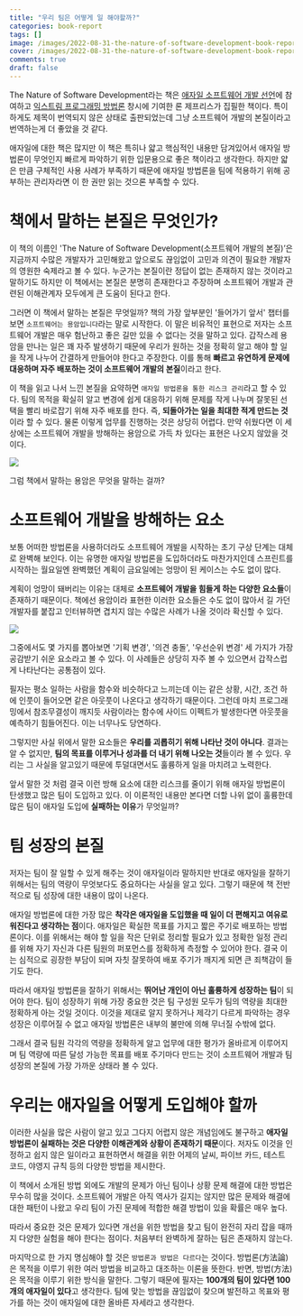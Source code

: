 ```yaml
---
title: "우리 팀은 어떻게 일 해야할까?"
categories: book-report
tags: []
image: /images/2022-08-31-the-nature-of-software-development-book-report/thumbnail.png
cover: /images/2022-08-31-the-nature-of-software-development-book-report/cover.jpeg
comments: true
draft: false
---
```



The Nature of Software Development라는 책은 [애자일 소프트웨어 개발 선언](https://agilemanifesto.org/iso/ko/manifesto.html)에 참여하고 [익스트림 프로그래밍 방법론](https://ko.wikipedia.org/wiki/%EC%9D%B5%EC%8A%A4%ED%8A%B8%EB%A6%BC_%ED%94%84%EB%A1%9C%EA%B7%B8%EB%9E%98%EB%B0%8D) 창시에 기여한 론 제프리스가 집필한 책이다. 특이하게도 제목이 번역되지 않은 상태로 출판되었는데 그냥 소프트웨어 개발의 본질이라고 번역하는게 더 좋았을 것 같다.

애자일에 대한 책은 많지만 이 책은 특히나 얇고 핵심적인 내용만 담겨있어서 애자일 방법론이 무엇인지 빠르게 파악하기 위한 입문용으로 좋은 책이라고 생각한다. 하지만 얇은 만큼 구체적인 사용 사례가 부족하기 때문에 애자일 방법론을 팀에 적용하기 위해 공부하는 관리자라면 이 한 권만 읽는 것으론 부족할 수 있다.

# 책에서 말하는 본질은 무엇인가?

이 책의 이름인 'The Nature of Software Development(소프트웨어 개발의 본질)’은 지금까지 수많은 개발자가 고민해왔고 앞으로도 끊임없이 고민과 의견이 필요한 개발자의 영원한 숙제라고 볼 수 있다. 누군가는 본질이란 정답이 없는 존재하지 않는 것이라고 말하기도 하지만 이 책에서는 본질은 분명히 존재한다고 주장하며 소프트웨어 개발과 관련된 이해관계자 모두에게 큰 도움이 된다고 한다.

그러면 이 책에서 말하는 본질은 무엇일까? 책의 가장 앞부분인 '들어가기 앞서' 챕터를 보면 `소프트웨어는 용암입니다`라는 말로 시작한다. 이 말은 비유적인 표현으로 저자는 소프트웨어 개발은 매우 험난하고 좋은 길만 있을 수 없다는 것을 말하고 있다. 갑작스레 용암을 만나는 일은 꽤 자주 발생하기 때문에 우리가 원하는 것을 정확히 알고 해야 할 일을 작게 나누어 간결하게 만들어야 한다고 주장한다. 이를 통해 **빠르고 유연하게 문제에 대응하며 자주 배포하는 것이 소프트웨어 개발의 본질**이라고 한다.

이 책을 읽고 나서 느낀 본질을 요약하면 `애자일 방법론을 통한 리스크 관리`라고 할 수 있다. 팀의 목적을 확실히 알고 변경에 쉽게 대응하기 위해 문제를 작게 나누며 잘못된 선택을 빨리 바로잡기 위해 자주 배포를 한다. 즉, **되돌아가는 일을 최대한 적게 만드는 것**이라 할 수 있다. 물론 이렇게 업무를 진행하는 것은 상당히 어렵다. 만약 쉬웠다면 이 세상에는 소프트웨어 개발을 방해하는 용암으로 가득 차 있다는 표현은 나오지 않았을 것이다.

<Image src="/images/2022-08-31-the-nature-of-software-development-book-report/process.png" caption="문제를 작게 나눌 수록 되돌아가는 단위가 작아진다" />

그럼 책에서 말하는 용암은 무엇을 말하는 걸까?

# 소프트웨어 개발을 방해하는 요소

보통 어떠한 방법론을 사용하더라도 소프트웨어 개발을 시작하는 초기 구상 단계는 대체로 완벽해 보인다. 이는 유명한 애자일 방법론을 도입하더라도 마찬가지인데 스프린트를 시작하는 월요일엔 완벽했던 계획이 금요일에는 엉망이 된 케이스는 수도 없이 많다.

계획이 엉망이 돼버리는 이유는 대체로 **소프트웨어 개발을 힘들게 하는 다양한 요소들**이 존재하기 때문이다. 책에선 용암이라 표현한 이러한 요소들은 수도 없이 많아서 길 가던 개발자를 붙잡고 인터뷰하면 겹치지 않는 수많은 사례가 나올 것이라 확신할 수 있다.

<Image src="/images/2022-08-31-the-nature-of-software-development-book-report/lava.png" caption="개발을 하다보면 무조건 용암을 만나는 불합리함을 겪을 때도 많다" />

그중에서도 몇 가지를 뽑아보면 '기획 변경', '의견 충돌', '우선순위 변경' 세 가지가 가장 공감받기 쉬운 요소라고 볼 수 있다. 이 사례들은 상당히 자주 볼 수 있으면서 갑작스럽게 나타난다는 공통점이 있다. 

필자는 평소 일하는 사람을 함수와 비슷하다고 느끼는데 이는 같은 상황, 시간, 조건 하에 인풋이 들어오면 같은 아웃풋이 나온다고 생각하기 때문이다. 그런데 마치 프로그래밍에서 참조무결성이 깨지듯 사람이라는 함수에 사이드 이펙트가 발생한다면 아웃풋을 예측하기 힘들어진다. 이는 너무나도 당연하다.

그렇지만 사실 위에서 말한 요소들은 **우리를 괴롭히기 위해 나타난 것이 아니다**. 결과는 알 수 없지만, **팀의 목표를 이루거나 성과를 더 내기 위해 나오는 것**들이라 볼 수 있다. 우리는 그 사실을 알고있기 때문에 투덜대면서도 훌륭하게 일을 마치려고 노력한다. 

앞서 말한 것 처럼 결국 이런 방해 요소에 대한 리스크를 줄이기 위해 애자일 방법론이 탄생했고 많은 팀이 도입하고 있다. 이 이론적인 내용만 본다면 더할 나위 없이 훌륭한데 많은 팀이 애자일 도입에 **실패하는 이유**가 무엇일까?

# 팀 성장의 본질

저자는 팀이 잘 일할 수 있게 해주는 것이 애자일이라 말하지만 반대로 애자일을 잘하기 위해서는 팀의 역량이 무엇보다도 중요하다는 사실을 알고 있다. 그렇기 때문에 책 전반적으로 팀 성장에 대한 내용이 많이 나온다. 

애자일 방법론에 대한 가장 많은 **착각은 애자일을 도입했을 때 일이 더 편해지고 여유로워진다고 생각하는 점**이다. 애자일은 확실한 목표를 가지고 짧은 주기로 배포하는 방법론이다. 이를 위해서는 해야 할 일을 작은 단위로 정리할 필요가 있고 정확한 일정 관리를 위해 자기 자신과 다른 팀원의 퍼포먼스를 정확하게 측정할 수 있어야 한다. 결국 이는 심적으로 굉장한 부담이 되며 자칫 잘못하여 배포 주기가 깨지게 되면 큰 죄책감이 들기도 한다.

따라서 애자일 방법론을 잘하기 위해서는 **뛰어난 개인이 아닌 훌륭하게 성장하는 팀**이 되어야 한다. 팀이 성장하기 위해 가장 중요한 것은 팀 구성원 모두가 팀의 역량을 최대한 정확하게 아는 것일 것이다. 이것을 제대로 알지 못하거나 제각기 다르게 파악하는 경우 성장은 이루어질 수 없고 애자일 방법론은 내부의 불만에 의해 무너질 수밖에 없다.

그래서 결국 팀원 각각의 역량을 정확하게 알고 업무에 대한 평가가 올바르게 이루어지며 팀 역량에 따른 달성 가능한 목표를 배포 주기마다 만드는 것이 소프트웨어 개발과 팀 성장의 본질에 가장 가까운 상태라 볼 수 있다. 

# 우리는 애자일을 어떻게 도입해야 할까

이러한 사실을 많은 사람이 알고 있고 그다지 어렵지 않은 개념임에도 불구하고 **애자일 방법론이 실패하는 것은 다양한 이해관계와 상황이 존재하기 때문**이다. 저자도 이것을 인정하고 쉽지 않은 일이라고 표현하면서 해결을 위한 어제의 날씨, 파이브 카드, 테스트 코드, 야영지 규칙 등의 다양한 방법을 제시한다.

이 책에서 소개된 방법 외에도 개발의 문제가 아닌 팀이나 상황 문제 해결에 대한 방법은 무수히 많을 것이다. 소프트웨어 개발은 아직 역사가 길지는 않지만 많은 문제와 해결에 대한 패턴이 나왔고 우리 팀이 가진 문제에 적합한 해결 방법이 있을 확률은 매우 높다.

따라서 중요한 것은 문제가 있다면 개선을 위한 방법을 찾고 팀이 완전히 자리 잡을 때까지 다양한 실험을 해야 한다는 점이다. 처음부터 완벽하게 잘하는 팀은 존재하지 않는다.

마지막으로 한 가지 명심해야 할 것은 `방법론과 방법은 다르다`는 것이다. 방법론(方法論)은 목적을 이루기 위한 여러 방법을 비교하고 대조하는 이론을 뜻한다. 반면, 방법(方法)은 목적을 이루기 위한 방식을 말한다. 그렇기 때문에 필자는 **100개의 팀이 있다면 100개의 애자일이 있다**고 생각한다. 팀에 맞는 방법을 끊임없이 찾으며 발전하고 목표와 평가를 하는 것이 애자일에 대한 올바른 자세라고 생각한다.